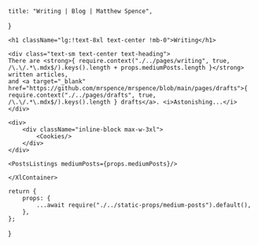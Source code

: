 
    title: "Writing | Blog | Matthew Spence",
}

<div className="container max-w-2xl mx-auto py-12">
    <XlContainer>

    <h1 className="lg:!text-8xl text-center !mb-0">Writing</h1>

    <div class="text-sm text-center text-heading">
    There are <strong>{ require.context("./../pages/writing", true, /\.\/.*\.mdx$/).keys().length + props.mediumPosts.length }</strong> written articles,
    and <a target="_blank" href="https://github.com/mrspence/mrspence/blob/main/pages/drafts">{ require.context("./../pages/drafts", true, /\.\/.*\.mdx$/).keys().length } drafts</a>. <i>Astonishing...</i>
    </div>

    <div>
        <div className="inline-block max-w-3xl">
            <Cookies/>
        </div>
    </div>

    <PostsListings mediumPosts={props.mediumPosts}/>

    </XlContainer>
</div>


    return {
        props: {
            ...await require("./../static-props/medium-posts").default(),
        },
    };
}